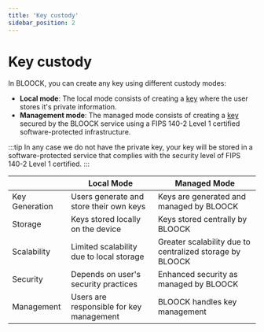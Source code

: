 ```yaml
---
title: 'Key custody'
sidebar_position: 2
---
```


# Key custody

In BLOOCK, you can create any key using different custody modes:

- **Local mode**: The local mode consists of creating a [key](../about-keys#key-types) where the user stores it's private information.
- **Management mode**: The managed mode consists of creating a [key](../about-keys#key-types) secured by the BLOOCK service using a FIPS 140-2 Level 1 certified software-protected infrastructure.

:::tip
In any case we do not have the private key, your key will be stored in a software-protected service that complies with the security level of FIPS 140-2 Level 1 certified.
:::

|                | Local Mode                               | Managed Mode                                             |
| -------------- | ---------------------------------------- | -------------------------------------------------------- |
| Key Generation | Users generate and store their own keys  | Keys are generated and managed by BLOOCK                 |
| Storage        | Keys stored locally on the device        | Keys stored centrally by BLOOCK                          |
| Scalability    | Limited scalability due to local storage | Greater scalability due to centralized storage by BLOOCK |
| Security       | Depends on user's security practices     | Enhanced security as managed by BLOOCK                   |
| Management     | Users are responsible for key management | BLOOCK handles key management                            |
